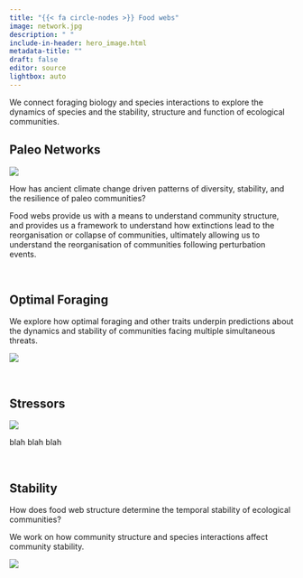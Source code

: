 ```yaml
---
title: "{{< fa circle-nodes >}} Food webs"
image: network.jpg
description: " "
include-in-header: hero_image.html
metadata-title: ""
draft: false
editor: source
lightbox: auto
---
```


We connect foraging biology and species interactions to explore the dynamics of species and the stability, structure and function of ecological communities.

<!-- PROJECT 1 -->
## <i class="fa-solid fa-skull"></i> Paleo Networks
::: {.grid}

::: {.g-col-7}
![](images/extinctions.png)
:::

::: {.g-col-5}
[How has ancient climate change driven patterns of diversity, stability, and the resilience of paleo communities?]{.research-question}

Food webs provide us with a means to understand community structure, and provides us a framework to understand how extinctions lead to the reorganisation or collapse of communities, ultimately allowing us to understand the reorganisation of communities following perturbation events.
:::

:::

<br>

<!-- PROJECT 2 -->
## <i class="fa-solid fa-carrot"></i> Optimal Foraging

::: {.grid}

::: {.g-col-5}
We explore how optimal foraging and other traits underpin predictions about the dynamics and stability of communities facing multiple simultaneous threats.
:::

::: {.g-col-7}
![](images/hunter.png)
:::

:::

<br>

<!-- PROJECT 3 -->
## <i class="fa-solid fa-arrows-to-circle"></i> Stressors

::: {.grid}

::: {.g-col-7}
![](images/Raptor.jpg)
:::

::: {.g-col-5}
blah blah blah
:::

:::

<br>

<!-- PROJECT 4 -->
## <i class="fa-solid fa-chart-line"></i> Stability

::: {.grid}

::: {.g-col-5}
[How does food web structure determine the temporal stability of ecological communities?]{.research-question}

We work on how community structure and species interactions affect community stability.
:::

::: {.g-col-7}
![](images/Raptor.jpg)
:::

:::
